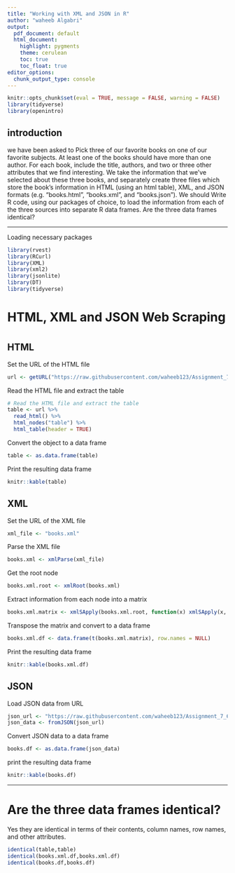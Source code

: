 ```yaml
---
title: "Working with XML and JSON in R"
author: "waheeb Algabri"
output:
  pdf_document: default
  html_document:
    highlight: pygments
    theme: cerulean
    toc: true
    toc_float: true
editor_options: 
  chunk_output_type: console
---
```


```r
knitr::opts_chunk$set(eval = TRUE, message = FALSE, warning = FALSE)
library(tidyverse)
library(openintro)
```



## introduction 

we have been asked to Pick three of our favorite books on one of our favorite subjects. At least one of the books should have more than one author. For each book, include the title, authors, and two or three other attributes that we find interesting.
We take the information that we’ve selected about these three books, and separately create three files which store the book’s information in HTML (using an html table), XML, and JSON formats (e.g. “books.html”, “books.xml”, and “books.json”). 
We should Write R code, using our packages of choice, to load the information from each of the three sources into separate R data frames. Are the three data frames identical?

***

Loading necessary packages

```r
library(rvest)
library(RCurl)
library(XML)
library(xml2)
library(jsonlite)
library(DT)
library(tidyverse)
```




# HTML, XML and JSON Web Scraping

# {.tabset}

## HTML

Set the URL of the HTML file

```r
url <- getURL("https://raw.githubusercontent.com/waheeb123/Assignment_7_607/main/books.html")

```

Read the HTML file and extract the table

```r

# Read the HTML file and extract the table
table <- url %>%
  read_html() %>%
  html_nodes("table") %>%
  html_table(header = TRUE)

```

Convert the object to a data frame

```r
table <- as.data.frame(table)
```

Print the resulting data frame

```r
knitr::kable(table)

```



## XML 

Set the URL of the XML file

```r
xml_file <- "books.xml"
```


Parse the XML file

```r

books.xml <- xmlParse(xml_file)
```


Get the root node

```r

books.xml.root <- xmlRoot(books.xml)
```


Extract information from each node into a matrix

```r
books.xml.matrix <- xmlSApply(books.xml.root, function(x) xmlSApply(x, xmlValue))
```


Transpose the matrix and convert to a data frame

```r
books.xml.df <- data.frame(t(books.xml.matrix), row.names = NULL)

```


Print the resulting data frame

```r
knitr::kable(books.xml.df)
```




## JSON 
 
 
Load JSON data from URL

```r

json_url <- "https://raw.githubusercontent.com/waheeb123/Assignment_7_607/main/books.json"
json_data <- fromJSON(json_url)
```


Convert JSON data to a data frame

```r
books.df <- as.data.frame(json_data)
```


print the resulting data frame

```r
knitr::kable(books.df)
```
 
 

 
 ***
 
# Are the three data frames identical?
 


Yes they are identical in terms of their contents, column names, row names, and other attributes.


```r
identical(table,table)
identical(books.xml.df,books.xml.df)
identical(books.df,books.df)

```


